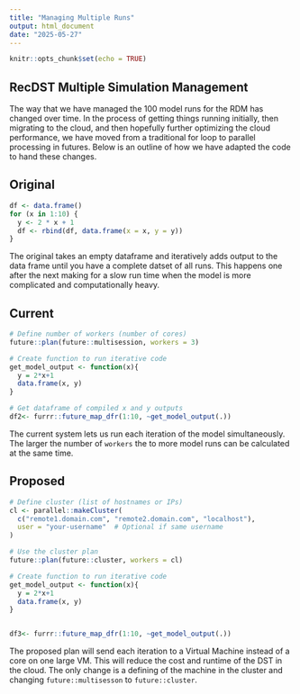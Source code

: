 ```yaml
---
title: "Managing Multiple Runs"
output: html_document
date: "2025-05-27"
---
```


```r
knitr::opts_chunk$set(echo = TRUE)
```

## RecDST Multiple Simulation Management

The way that we have managed the 100 model runs for the RDM has changed over time. In the process of getting things running initially, then migrating to the cloud, and then hopefully further optimizing the cloud performance, we have moved from a traditional for loop to parallel processing in futures. Below is an outline of how we have adapted the code to hand these changes. 

## Original

```r

df <- data.frame()
for (x in 1:10) {
  y <- 2 * x + 1
  df <- rbind(df, data.frame(x = x, y = y)) 
}
```

The original takes an empty dataframe and iteratively adds output to the data frame until you have a complete datset of all runs. This happens one after the next making for a slow run time when the model is more complicated and computationally heavy. 

## Current

```r
# Define number of workers (number of cores)
future::plan(future::multisession, workers = 3)

# Create function to run iterative code
get_model_output <- function(x){
  y = 2*x+1
  data.frame(x, y)
}

# Get dataframe of compiled x and y outputs
df2<- furrr::future_map_dfr(1:10, ~get_model_output(.))
```

The current system lets us run each iteration of the model simultaneously. The larger the number of `workers` the to more model runs can be calculated at the same time. 

## Proposed

```r

# Define cluster (list of hostnames or IPs)
cl <- parallel::makeCluster(
  c("remote1.domain.com", "remote2.domain.com", "localhost"),
  user = "your-username"  # Optional if same username
)

# Use the cluster plan
future::plan(future::cluster, workers = cl)

# Create function to run iterative code
get_model_output <- function(x){
  y = 2*x+1
  data.frame(x, y)
}


df3<- furrr::future_map_dfr(1:10, ~get_model_output(.))
```

The proposed plan will send each iteration to a Virtual Machine instead of a core on one large VM. This will reduce the cost and runtime of the DST in the cloud. The only change is a defining of the machine in the cluster and changing `future::multisesson` to `future::cluster`. 
